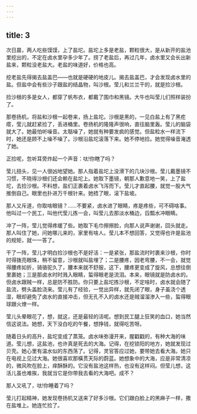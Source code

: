 ```yaml
---
---
---
```

title: 3
---



次日晨，两人吃些馍馍，上了盐坨。盐坨上多是老盐，颗粒很大，是从新开的盐池里挖出的，不定在卤水里孕多少年了。捞了老盐后，再过几年，卤水里又会长出新盐来，颗粒没老盐大。老盐的味道好，价格也高。

挖老盐先得揭去盐盖巴——也就是硬硬的地皮儿。揭去盐盖巴，才会发现卤水里的盐。但盐中会有些沙子跟盐的结晶物，叫沙根。莹儿和兰兰干的，就是捡沙根。

捡沙根的多是女人，都穿了帆布衣，都戴了围巾和黑镜。大牛也叫莹儿们照样装扮了。

那卷扬机，将盐和沙根一起卷来，扬上盐坨。沙根是黑的，一见白盐上有了黑疙瘩，莹儿就赶紧捡了，丢进桶里。卷扬机的隆隆声很响，直往脑里轰。莹儿的脑袋就大了。她最怕听噪音。太聒噪了，她就有种要发疯的感觉。但盐粒水一样流下时，她还是顾不上噪不噪了。沙根沿盐坨滚落下来。她不停地捡。她觉得噪音淹透了她。

正捡呢，忽听耳旁炸起一个声音：呔!你瞎了吗？

莹儿扭头，见一人很凶地望她。那人指着盐坨上没滑下的几块沙根。莹儿戴墨镜不习惯，不晓得沙根们还会赖在盐坨上。她取下墨镜，朝那人歉意地一笑，上了盐坨，去捡沙根。不料想，盐们正裹着卤水飞泻而下。莹儿才直起腰，就觉一股大气推倒自己。眼里也扑进万千根针来。她捂了眼，滚下盐坡。

那人又斥道，你取啥眼镜？……不要紧，卤水进了眼睛，疼是疼些，可不碍啥事。他叫过一个民工，叫他代莹儿拣一会，叫莹儿去那淡水桶边，舀瓢水冲眼睛。

冲了一阵，莹儿觉得疼缓了些。她取下毛巾擦擦脸，向那人说声谢谢，回头就走。那人叫住了她，问她哪儿来的，家里有啥人。莹儿本不想回答，又觉得也许是盐池的规矩，就一一答了。

干了一阵，莹儿才明白捡沙根也不是好活：一是紧张，那盐流时时裹来沙根，你时时得拨亮眼珠，稍不留意，沙根就叫盐埋了；二是腰疼，因老弯腰，不一会，就觉得腰疼如折，骑骆驼久了，腰本来就不舒服，这下，腰疼更变成了旋风，总想往倒里裹她；三是那卤水时时溅入眼睛，蜇得眼老是流泪。本来，眼镜就是防卤水的。但卤水跟贼一样，总是防不胜防。你只要上盐坨拣沙根，不定啥时，卤水就会随了盐流，劈头盖脸浇来。莹儿有了经验，一觉出异样，就先闭了眼，身子虽浇个透湿，眼却避免了卤水的直接冲击，但无孔不入的卤水还是贼溜溜渗入一些，蜇得眼球跟火燎一样。

莹儿头晕眼花了，想，就这，还是最轻的活呢。想到民工腿上狂笑的血口，她当然信这说法。她想，天下没白吃的午餐，想挣钱，就得吃苦呀。

随着日头的高升，盐坨变成了蒸笼。卤水味弥漫开来，腥戳戳的，有种大海的味道。莹儿想，这盐池，也许真是死去的大海。记得，在挖锁阳的地方，她就发现过贝壳。她心里有温水似的东西荡了。记得，灵官答应过她，要带她去看大海。她只在电视上见过大海。她很喜欢那橫贯天际的蔚蓝。她想象中的大海，应是非常清凉的，微风吹在脸上，痒酥酥的。它没有盐池这样热，也没有这样闷。但莹儿想，这活儿虽也难挨，我就当它是你带我去看的大海吧。成不？

那人又吼了，呔!你睡着了吗？

莹儿打起精神，她发现卷扬机又送来了好多沙根。它们跟白脸上的黑麻子一样，撒在盐堆上。她连忙捡了。